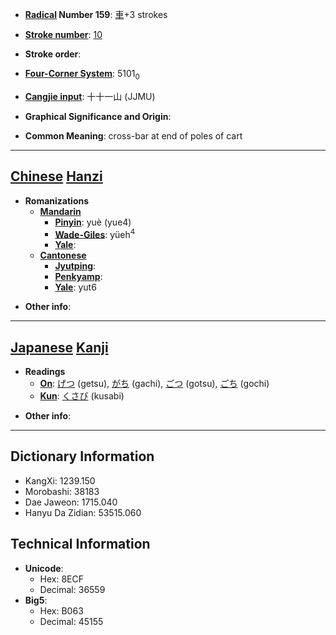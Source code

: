 * '''[[Wiktionary:Chinese radical index| Radical]] Number 159''': [[Wiktionary:Chinese radical index 車|車]]+3 strokes

* '''[[Wiktionary:Chinese total strokes index|Stroke number]]''': [[Wiktionary:Chinese total strokes index 10|10]]

* '''Stroke order''': 

* '''[[Wiktionary:Chinese four corner index|Four-Corner System]]''': 5101<sub>0</sub>

* '''[[Wiktionary:Chinese Cangjie index|Cangjie input]]''': 十十一山 (JJMU)

* '''Graphical Significance and Origin''': 

* '''Common Meaning''': cross-bar at end of poles of cart

----

== [[Chinese]] [[Hanzi]] ==

* '''Romanizations'''
** '''[[Mandarin]]'''
*** '''[[Pinyin]]''': yuè (yue4)
*** '''[[Wade-Giles]]''': yüeh<sup>4</sup>
*** '''[[Yale]]''': 
** '''[[Cantonese]]'''
*** '''[[Jyutping]]''':
*** '''[[Penkyamp]]''': 
*** '''[[Yale]]''': yut6

* '''Other info''': 

----

== [[Japanese]] [[Kanji]] ==

* '''Readings'''
** '''[[On]]''': [[げつ]] (getsu), [[がち]] (gachi), [[ごつ]] (gotsu), [[ごち]] (gochi)
** '''[[Kun]]''': [[くさび]] (kusabi)

* '''Other info''':  

----

== Dictionary Information ==

* KangXi: 1239.150
* Morobashi: 38183
* Dae Jaweon: 1715.040
* Hanyu Da Zidian: 53515.060

== Technical Information ==

* '''Unicode''':
** Hex: 8ECF
** Decimal: 36559
* '''Big5''':
** Hex: B063
** Decimal: 45155